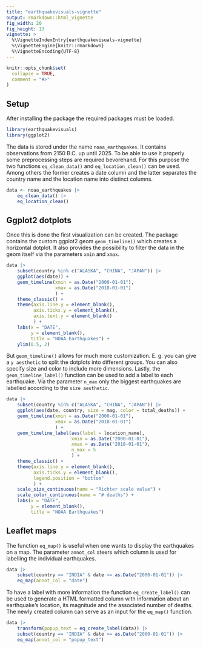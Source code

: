 ```yaml
---
title: "earthquakevisuals-vignette"
output: rmarkdown::html_vignette
fig_width: 20
fig_height: 13
vignette: >
  %\VignetteIndexEntry{earthquakevisuals-vignette}
  %\VignetteEngine{knitr::rmarkdown}
  %\VignetteEncoding{UTF-8}
---
```


```r
knitr::opts_chunk$set(
  collapse = TRUE,
  comment = "#>"
)
```

## Setup

After installing the package the required packages must be loaded.

```r
library(earthquakevisuals)
library(ggplot2)
```

The data is stored under the name `noaa_earthquakes`. It contains observations from 2150 B.C. up until 2025. To be able to use it properly some preprocessing steps are required bevorehand. For this purpose the two functions `eq_clean_data()` and `eq_location_clean()` can be used. Among others the former creates a date column and the latter separates the country name and the location name into distinct columns.

```r
data <- noaa_earthquakes |> 
    eq_clean_data() |>
    eq_location_clean()
```


## Ggplot2 dotplots

Once this is done the first visualization can be created. The package contains the custom ggplot2 geom `geom_timeline()` which creates a horizontal dotplot. It also provides the possibility to filter the data in the geom itself via the parameters `xmin` and `xmax`.

```r
data |> 
    subset(country %in% c("ALASKA", "CHINA", "JAPAN")) |> 
    ggplot(aes(date)) +
    geom_timeline(xmin = as.Date("2000-01-01"), 
                  xmax = as.Date("2018-01-01")
                  ) +
    theme_classic() +
    theme(axis.line.y = element_blank(), 
          axis.ticks.y = element_blank(), 
          axis.text.y = element_blank()
          ) +
    labs(x = "DATE", 
         y = element_blank(), 
         title = "NOAA Earthquakes") +
    ylim(0.5, 2)
```

But `geom_timeline()` allows for much more customization. E. g. you can give a `y aesthetic` to split the dotplots into different groups. You can also specify size and color to include more dimensions.
Lastly, the `geom_timeline_label()` function can be used to add a label to each earthquake. Via the parameter `n_max` only the biggest earthquakes are labelled according to the `size aesthetic`. 

```r
data |> 
    subset(country %in% c("ALASKA", "CHINA", "JAPAN")) |> 
    ggplot(aes(date, country, size = mag, color = total_deaths)) +
    geom_timeline(xmin = as.Date("2000-01-01"), 
                  xmax = as.Date("2018-01-01")
                  ) +
    geom_timeline_label(aes(label = location_name),
                        xmin = as.Date("2000-01-01"), 
                        xmax = as.Date("2018-01-01"),
                        n_max = 5
                        ) +
    theme_classic() +
    theme(axis.line.y = element_blank(),
          axis.ticks.y = element_blank(),
          legend.position = "bottom"
          ) +
    scale_size_continuous(name = "Richter scale value") +
    scale_color_continuous(name = "# deaths") +
    labs(x = "DATE", 
         y = element_blank(), 
         title = "NOAA Earthquakes")
```


## Leaflet maps

The function `eq_map()` is useful when one wants to display the earthquakes on a map. The parameter `annot_col` steers which column is used for labelling the individual earthquakes.

```r
data |> 
    subset(country == "INDIA" & date >= as.Date("2000-01-01")) |>
    eq_map(annot_col = "date")
```

To have a label with more information the function `eq_create_label()` can be used to generate a HTML formatted column with information about an earthquake's location, its magnitude and the associated number of deaths. The newly created column can serve as an input for the `eq_map()` function.

```r
data |> 
    transform(popup_text = eq_create_label(data)) |> 
    subset(country == "INDIA" & date >= as.Date("2000-01-01")) |> 
    eq_map(annot_col = "popup_text")
```
